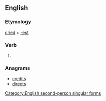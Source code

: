 ==English==

===Etymology===
[[cried]] + [[-est]]

===Verb===
{{en-verb form}}

# {{archaic}} {{form of|Second-person singular past form|cry}}

===Anagrams===
* [[credits#English|credits]]
* [[directs#English|directs]]

[[Category:English second-person singular forms]]